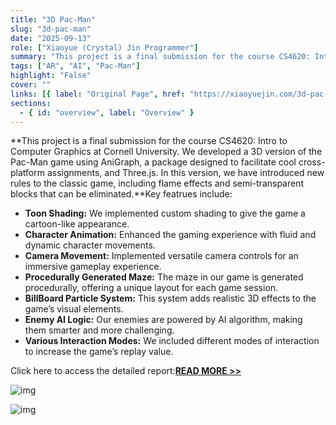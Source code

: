 ```yaml
---
title: "3D Pac-Man"
slug: "3d-pac-man"
date: "2025-09-13"
role: ["Xiaoyue (Crystal) Jin Programmer"]
summary: "This project is a final submission for the course CS4620: Intro to Computer Graphics at Cornell University. We developed a 3D version of the Pac-Man game using AniGraph, a package designed to facilitate cool cross-platform assignments, and Three.js. In this version, we have intro"
tags: ["AR", "AI", "Pac-Man"]
highlight: "False"
cover: ""
links: [{ label: "Original Page", href: "https://xiaoyuejin.com/3d-pac-man/" }]
sections:
  - { id: "overview", label: "Overview" }
---
```


**This project is a final submission for the course CS4620: Intro to Computer Graphics at Cornell University. We developed a 3D version of the Pac-Man game using AniGraph, a package designed to facilitate cool cross-platform assignments, and Three.js. In this version, we have introduced new rules to the classic game, including flame effects and semi-transparent blocks that can be eliminated.**Key featrues include:

- **Toon Shading:** We implemented custom shading to give the game a cartoon-like appearance.
- **Character Animation:** Enhanced the gaming experience with fluid and dynamic character movements.
- **Camera Movement:** Implemented versatile camera controls for an immersive gameplay experience.
- **Procedurally Generated Maze:** The maze in our game is generated procedurally, offering a unique layout for each game session.
- **BillBoard Particle System:** This system adds realistic 3D effects to the game’s visual elements.
- **Enemy AI Logic:** Our enemies are powered by AI algorithm, making them smarter and more challenging.
- **Various Interaction Modes:** We included different modes of interaction to increase the game’s replay value.

Click here to access the detailed report:**[READ MORE >>](https://assets.nicepagecdn.com/a7c2be37/6110704/files/Report9.pdf)**

![img](/projects/3d-pac-man/RepresentativeImage-1.png)

![img](/projects/3d-pac-man/Screenshot2023-12-21at3.54.54AM-3.png)
